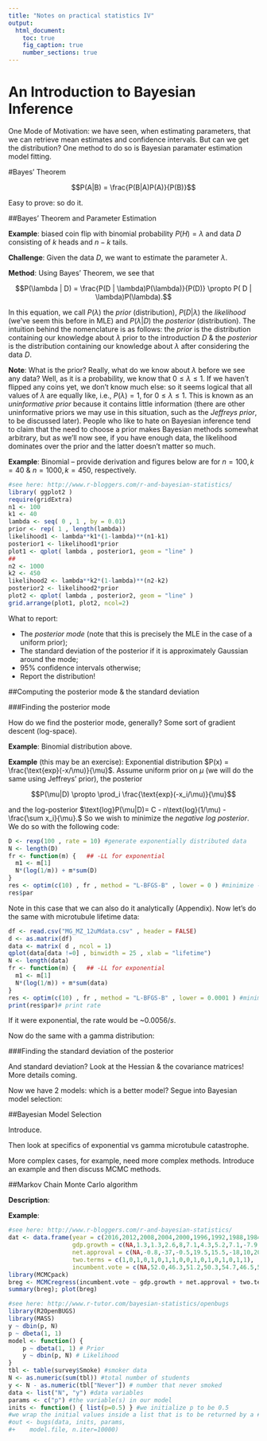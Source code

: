 ```yaml
---
title: "Notes on practical statistics IV"
output:
  html_document:
    toc: true
    fig_caption: true
    number_sections: true
---
```

<h1>An Introduction to Bayesian Inference</h1>

One Mode of Motivation: we have seen, when estimating parameters, that we can retrieve mean estimates and confidence intervals. But can we get the distribution? One method to do so is Bayesian paramater estimation model fitting.

#Bayes' Theorem

$$P(A|B) = \frac{P(B|A)P(A)}{P(B)}$$

Easy to prove: so do it.

##Bayes' Theorem and Parameter Estimation

**Example**: biased coin flip with binomial probability $P(H)=\lambda$ and data $D$ consisting of $k$ heads and $n-k$ tails.

**Challenge**: Given the data $D$, we want to estimate the parameter $\lambda$.

**Method**: Using Bayes' Theorem, we see that

$$P(\lambda | D) = \frac{P(D | \lambda)P(\lambda)}{P(D)} \propto P( D | \lambda)P(\lambda).$$

In this equation, we call $P(\lambda)$ the *prior* (distribution), $P(D|\lambda)$ the *likelihood* (we've seem this before in MLE) and $P(\lambda | D)$ the *posterior* (distribution). The intuition behind the nomenclature is as follows: the *prior* is the distribution containing our knowledge about $\lambda$ prior to the introduction $D$ & the *posterior* is the distribution containing our knowledge about $\lambda$ after considering the data $D$.

**Note**: What is the prior? Really, what do we know about $\lambda$ before we see any data? Well, as it is a probability, we know that $0 \leq \lambda \leq 1$. If we haven't flipped any coins yet, we don't know much else: so it seems logical that all values of $\lambda$ are equally like, i.e., $P(\lambda) = 1,$ for $0 \leq \lambda \leq 1$. This is known as an *uninformative prior* because it contains little information (there are other uninformative priors we may use in this situation, such as the *Jeffreys prior*, to be discussed later). People who like to hate on Bayesian inference tend to claim that the need to choose a prior makes Bayesian methods somewhat arbitrary, but as we'll now see, if you have enough data, the likelihood dominates over the prior and the latter doesn't matter so much.

**Example**: Binomial -- provide derivation and figures below are for $n=100,k=40$ & $n=1000,k=450$, respectively.

```r
#see here: http://www.r-bloggers.com/r-and-bayesian-statistics/
library( ggplot2 )
require(gridExtra)
n1 <- 100
k1 <- 40
lambda <- seq( 0 , 1 , by = 0.01)
prior <- rep( 1 , length(lambda))
likelihood1 <- lambda**k1*(1-lambda)**(n1-k1)
posterior1 <- likelihood1*prior
plot1 <- qplot( lambda , posterior1, geom = "line" ) 
##
n2 <- 1000
k2 <- 450
likelihood2 <- lambda**k2*(1-lambda)**(n2-k2)
posterior2 <- likelihood2*prior
plot2 <- qplot( lambda , posterior2, geom = "line" ) 
grid.arrange(plot1, plot2, ncol=2)
```

What to report:

- The *posterior mode* (note that this is precisely the MLE in the case of a uniform prior);
- The standard deviation of the posterior if it is approximately Gaussian around the mode;
- $95\%$ confidence intervals otherwise;
- Report the distribution!

##Computing the posterior mode & the standard deviation

###Finding the posterior mode

How do we find the posterior mode, generally? Some sort of gradient descent (log-space). 

**Example**: Binomial distribution above.

**Example** (this may be an exercise): Exponential distribution $P(x) = \frac{\text{exp}(-x/\mu)}{\mu}$. Assume uniform prior on $\mu$ (we will do the same using Jeffreys' prior), the posterior

$$P(\mu|D) \propto \prod_i \frac{\text{exp}(-x_i/\mu)}{\mu}$$

and the log-posterior $\text{log}P(\mu|D)= C - n\text{log}(1/\mu) - \frac{\sum x_i}{\mu}.$ So we wish to minimize the *negative log posterior*. We do so with the following code:

```r
D <- rexp(100 , rate = 10) #generate exponentially distributed data
N <- length(D)
fr <- function(m) {   ## -LL for exponential
  m1 <- m[1]
  N*(log(1/m)) + m*sum(D)
}
res <- optim(c(10) , fr , method = "L-BFGS-B" , lower = 0 ) #minimize -LL with boundary = 0
res$par
```
Note in this case that we can also do it analytically (Appendix). Now let's do the same with microtubule lifetime data:

```r
df <- read.csv("MG_MZ_12uMdata.csv" , header = FALSE)
d <- as.matrix(df)
data <- matrix( d , ncol = 1)
qplot(data[data !=0] , binwidth = 25 , xlab = "lifetime")
N <- length(data)
fr <- function(m) {   ## -LL for exponential
  m1 <- m[1]
  N*(log(1/m)) + m*sum(data)
}
res <- optim(c(10) , fr , method = "L-BFGS-B" , lower = 0.0001 ) #minimize -LL with boundary = 0
print(res$par)# print rate
```
If it were exponential, the rate would be ~$0.0056/s$.

Now do the same with a gamma distribution:

###Finding the standard deviation of the posterior


And standard deviation? Look at the Hessian & the covariance matrices! More details coming.




Now we have 2 models: which is a better model? Segue into Bayesian model selection:

##Bayesian Model Selection

Introduce.

Then look at specifics of exponential vs gamma microtubule catastrophe.


More complex cases, for example, need more complex methods. Introduce an example and then discuss MCMC methods.

##Markov Chain Monte Carlo algorithm

**Description**:


**Example**:

```r
#see here: http://www.r-bloggers.com/r-and-bayesian-statistics/
dat <- data.frame(year = c(2016,2012,2008,2004,2000,1996,1992,1988,1984,1980,1976,1972,1968,1964,1960,1956,1952,1948),
                  gdp.growth = c(NA,1.3,1.3,2.6,8,7.1,4.3,5.2,7.1,-7.9,3,9.8,7,4.7,-1.9,3.2,0.4,7.5),
                  net.approval = c(NA,-0.8,-37,-0.5,19.5,15.5,-18,10,20,-21.7,5,26,-5,60.3,37,53.5,-27,-6),
                  two.terms = c(1,0,1,0,1,0,1,1,0,0,1,0,1,0,1,0,1,1),
                  incumbent.vote = c(NA,52.0,46.3,51.2,50.3,54.7,46.5,53.9,59.2,44.7,48.9,61.8,49.6,61.3,49.9,57.8,44.5,52.4))
library(MCMCpack)
breg <- MCMCregress(incumbent.vote ~ gdp.growth + net.approval + two.terms, dat)
summary(breg); plot(breg)
```



```r
#see here: http://www.r-tutor.com/bayesian-statistics/openbugs
library(R2OpenBUGS)
library(MASS)
y ~ dbin(p, N)
p ~ dbeta(1, 1)
model <- function() {
    p ~ dbeta(1, 1) # Prior
    y ~ dbin(p, N) # Likelihood 
}
tbl <- table(survey$Smoke) #smoker data
N <- as.numeric(sum(tbl)) #total number of students
y <- N - as.numeric(tbl["Never"]) # number that never smoked
data <- list("N", "y") #data variables
params <- c("p") #the variable(s) in our model
inits <- function() { list(p=0.5) } #we initialize p to be 0.5
#we wrap the initial values inside a list that is to be returned by a #function
#out <- bugs(data, inits, params, 
#+    model.file, n.iter=10000)
```

